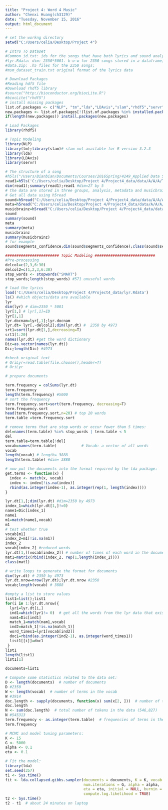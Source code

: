 ---
title: "Project 4: Word 4 Music"
author: "Chenxi Huang(ch3129)"
date: "Tuesday, November 15, 2016"
output: html_document
---
```{r}
# set the workng directory 
setwd("C:/Users/celia/Desktop/Project 4")
```

```{r}
# Intro To Dataset
#Common_id.txt: ids for the songs that have both lyrics and sound analysis information. 2350 in total;
#lyr.Rdata: dim: 2350*5001. b-o-w for 2350 songs stored in a dataframe;
#data.zip: .h5 files for the 2350 songs;
#msm_dataset_train.txt original format of the lyrics data
```

```{r}
# Download Packages
#Reading hdf5 file
#Download rhdf5 library
#source("http://bioconductor.org/biocLite.R")
#biocLite("rhdf5")
# install missing packages
list.of.packages <- c("NLP", "tm","lda","LDAvis","slam","rhdf5","servr")
new.packages <- list.of.packages[!(list.of.packages %in% installed.packages()[,"Package"])]
if(length(new.packages)) install.packages(new.packages)
```

```{r}
# Load Packages
library(rhdf5)

# Topic Modeling
library(NLP)
library(tm);library(slam)# slam not available for R version 3.2.3
library(lda)
library(LDAvis)
library(servr)
```

```{r}
# The structure of a song
#h5ls("/Users/Bianbian/Documents/Courses/2016Spring/4249_Applied Data Science/Proj5/MillionSongSubset/data/A/A/A/TRAAAAW128F429D538.h5")
read1=h5ls('C:/Users/celia/Desktop/Project 4/Project4_data/data/A/A/A/TRAAABD128F429CF47.h5') #try out an example
dim(read1);summary(read1);read1 #dim=27 by 5
# the data are stored in three groups, analysis, metadata and musicbrainz
# Get all data using h5read
sound=h5read("C:/Users/celia/Desktop/Project 4/Project4_data/data/A/A/A/TRAAABD128F429CF47.h5", "/analysis")
meta=h5read("C:/Users/celia/Desktop/Project 4/Project4_data/data/A/A/A/TRAAABD128F429CF47.h5", "/metadata")
musicbrainz=h5read("C:/Users/celia/Desktop/Project 4/Project4_data/data/A/A/A/TRAAABD128F429CF47.h5", "/musicbrainz")
sound
summary(sound)
meta
summary(meta)
musicbrainz
summary(musicbrainz)
# for example
sound$segments_confidence;dim(sound$segments_confidence);class(sound$segments_confidence)  
```

```{r}
######################## Topic Modeling ###########################
#Pre-processing
delcol=c(2,3,6:30)
delcol2=c(1,2,3,6:30)
stop_words <- stopwords("SMART")
stop_words;length(stop_words) #571 unuseful words

# load the lyrics
load('C:/Users/celia/Desktop/Project 4/Project4_data/lyr.Rdata')
ls() #which objects/data are available
lyr
dim(lyr) # dim=2350 * 5001
lyr[1,] # lyr[,1]=ID
lyr[1,1]
lyr.docnam=lyr[,1];lyr.docnam
lyr.dt= lyr[,-delcol2];dim(lyr.dt) #  2350 by 4973
srt1=sort(lyr.dt[1,],decreasing=T)
srt1[1:20]
names(lyr.dt) #get the word dictionary
Dic=as.vector(names(lyr.dt))
Dic;length(Dic) #4973

#check original text
# OriLyr=read.table(file.choose(),header=T)
# OriLyr
```

```{r}
# prepare documents 

term.frequency = colSums(lyr.dt)
term.frequency
length(term.frequency) #5000
# sort the frequency
term.frequency.sort=sort(term.frequency, decreasing=T)
term.frequency.sort
head(term.frequency.sort,n=20) # top 20 words
term.table =term.frequency.sort

# remove terms that are stop words or occur fewer than 5 times:
del=names(term.table) %in% stop_words | term.table < 5
del
term.table=term.table[!del]
vocab=names(term.table)           # Vocab: a vector of all words
vocab
length(vocab) # length= 3888
length(term.table) #dim= 3888
```

```{r}
# now put the documents into the format required by the lda package:
get.terms <- function(x) {
  index <- match(x, vocab)
  index <- index[!is.na(index)]
  rbind(as.integer(index-1), as.integer(rep(1, length(index))))
}

lyr.dt[1,];dim(lyr.dt) #dim=2350 by 4973
index_1=which(lyr.dt[1,]!=0)
name1=Dic[index_1]
name1
m1=match(name1,vocab)
m1
# test whether true
vocab[m1]
index_2=m1[!is.na(m1)]
index_2
vocab[index_2] #reduced words
lyr.dt[1,][vocab[index_2]] # number of times of each word in the document 
mat1=matrix(rbind(index_2, rep(1,length(index_2))))
class(mat1)

# write loops to generate the format for documents
dim(lyr.dt) # 2350 by 4973
lyr.dt.nrow=nrow(lyr.dt);lyr.dt.nrow #2350
vocab;length(vocab) # 3888

#empty a list to store values 
list1=list();list1
for(i in 1:lyr.dt.nrow){
  lyr1=lyr.dt[i,]
  ind1=which(lyr1!= 0)  # get all the words from the lyr data that exists in the original text
  nam1=Dic[ind1]
  match_1=match(nam1,vocab)
  ind2=match_1[!is.na(match_1)]
  word_times1=lyr1[vocab[ind2]]
  doc1=rbind(as.integer(ind2-1), as.integer(word_times1))
  list1[[i]]=doc1
 }
list1
length(list1)
list1[1]

documents=list1

```

```{r}
# Compute some statistics related to the data set:
D <- length(documents)  # number of documents 
D #2350
W <- length(vocab)  # number of terms in the vocab 
W #3914
doc.length <- sapply(documents, function(x) sum(x[2, ]))  # number of tokens per document [312, 288, 170, 436, 291, ...]
doc.length
N <- sum(doc.length)  # total number of tokens in the data (546,827)
N #545313
term.frequency <- as.integer(term.table)  # frequencies of terms in the corpus [8939, 5544, 2411, 2410, 2143, 
term.frequency

```

```{r}
# MCMC and model tuning parameters:
K <- 15
G <- 5000
alpha <- 0.1
eta <- 0.1

# Fit the model:
library(lda)
set.seed(357)
t1 <- Sys.time()
fit <- lda.collapsed.gibbs.sampler(documents = documents, K = K, vocab = vocab, 
                                   num.iterations = G, alpha = alpha, 
                                   eta = eta, initial = NULL, burnin = 0,
                                   compute.log.likelihood = TRUE)
t2 <- Sys.time()
t2 - t1  # about 24 minutes on laptop

```

